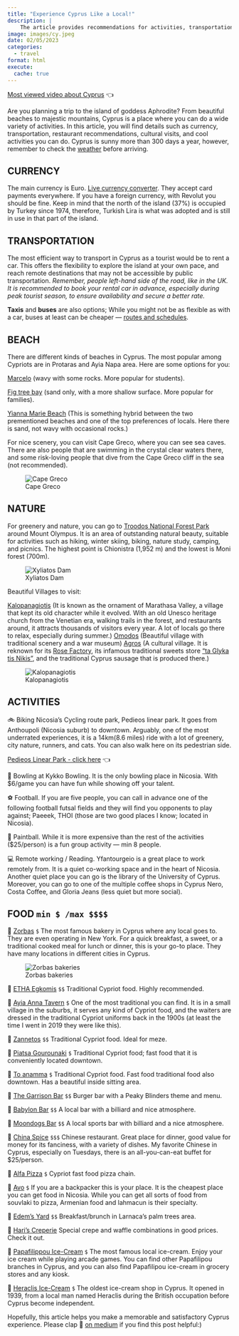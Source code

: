 ```yaml
---
title: "Experience Cyprus Like a Local!"
description: |
    The article provides recommendations for activities, transportation, beaches, nature, villages, and food to help tourists experience Cyprus like a local.
image: images/cy.jpeg  
date: 02/05/2023
categories: 
  - travel
format: html
execute: 
  cache: true
---
```


[Most viewed video about Cyprus](https://www.youtube.com/watch?v=kb2-6zemmj8) 👈

Are you planning a trip to the island of goddess Aphrodite? From beautiful beaches to majestic mountains, Cyprus is a place where you can do a wide variety of activities. In this article, you will find details such as currency, transportation, restaurant recommendations, cultural visits, and cool activities you can do. Cyprus is sunny more than 300 days a year, however, remember to check the [weather](https://www.google.com/search?q=weather+cyprus&source=lmns&bih=636&biw=1181&hl=en&sa=X&ved=2ahUKEwiLuajxy-_8AhV9u3IEHR7IBM0Q_AUoAHoECAEQAA) before arriving.

## CURRENCY

The main currency is Euro. [Live currency converter](https://www.google.com/search?q=dollar+to+euro&ei=iuDXY-rIKIyaptQPmM6IiAI&ved=0ahUKEwjqte-vzO_8AhUMjYkEHRgnAiEQ4dUDCBE&uact=5&oq=dollar+to+euro&gs_lcp=Cgxnd3Mtd2l6LXNlcnAQAzILCAAQsQMQgwEQkQIyBQgAEIAEMgUIABCRAjIFCAAQkQIyBQgAEJECMgUIABCABDIFCAAQgAQyBQgAEIAEMgUIABCABDIFCAAQgAQ6CggAEEcQ1gQQsAM6BQgAEKIEOgYIABAIEB46BQgAEIYDSgQIQRgASgQIRhgAUNcCWI8SYNAWaAFwAXgAgAH5AYgBkwqSAQUwLjEuNZgBAKABAcgBCMABAQ&sclient=gws-wiz-serp). They accept card payments everywhere. If you have a foreign currency, with Revolut you should be fine. Keep in mind that the north of the island (37%) is occupied by Turkey since 1974, therefore, Turkish Lira is what was adopted and is still in use in that part of the island.


## TRANSPORTATION

The most efficient way to transport in Cyprus as a tourist would be to rent a car. This offers the flexibility to explore the island at your own pace, and reach remote destinations that may not be accessible by public transportation. *Remember, people left-hand side of the road, like in the UK. It is recommended to book your rental car in advance, especially during peak tourist season, to ensure availability and secure a better rate.*

**Taxis** and **buses** are also options; While you might not be as flexible as with a car, buses at least can be cheaper — [routes and schedules](https://www.cyprusbybus.com/default.aspx).

## BEACH

There are different kinds of beaches in Cyprus. The most popular among Cypriots are in Protaras and Ayia Napa area. Here are some options for you:

[Marcelo](https://www.google.com/maps/place/Marcello's+Beach+Bar,+Cafe/@34.9842853,34.0079002,16.69z/data=!4m6!3m5!1s0x14dfc51a4984a54d:0xea4b5cdd2d27ab3b!8m2!3d34.9842606!4d34.0105667!16s%2Fg%2F1tfljgr4) (wavy with some rocks. More popular for students).

[Fig tree bay](https://www.google.com/maps/place/Fig+Tree/@35.0141003,34.0559473,16z/data=!4m6!3m5!1s0x14dfc4060782bea1:0x6496d64029ff5c18!8m2!3d35.0123605!4d34.0587472!16s%2Fm%2F0t52l66) (sand only, with a more shallow surface. More popular for families).

[Yianna Marie Beach](https://www.google.com/maps/place/Yianna+Marie+Beach+Bar/@35.0200585,34.0492571,17z/data=!4m6!3m5!1s0x14dfc41c8dd8a291:0xc4052d6f28ffb29f!8m2!3d35.0200586!4d34.0509219!16s%2Fg%2F1jkw999qk) (This is something hybrid between the two prementioned beaches and one of the top preferences of locals. Here there is sand, not wavy with occasional rocks.)

For nice scenery, you can visit Cape Greco, where you can see sea caves. There are also people that are swimming in the crystal clear waters there, and some risk-loving people that dive from the Cape Greco cliff in the sea (not recommended).

![Cape Greco](images/capegreco.jpeg)

## NATURE

For greenery and nature, you can go to [Troodos National Forest Park](https://www.youtube.com/watch?v=wN8OOwNJtrM) around Mount Olympus. It is an area of outstanding natural beauty, suitable for activities such as hiking, winter skiing, biking, nature study, camping, and picnics. The highest point is Chionistra (1,952 m) and the lowest is Moni forest (700m).

![Xyliatos Dam](images/xyliatos.jpeg)

Beautiful Villages to visit:

[Kalopanagiotis](https://www.google.com/maps/place/Kalopanayiotis,+Cyprus/@34.998942,32.8187369,15z/data=!3m1!4b1!4m6!3m5!1s0x14e744b4b522921f:0x27e3dbc3f310f1c7!8m2!3d34.9916085!4d32.8282406!16s%2Fm%2F06608fj) (It is known as the ornament of Marathasa Valley, a village that kept its old character while it evolved. With an old Unesco heritage church from the Venetian era, walking trails in the forest, and restaurants around, it attracts thousands of visitors every year. A lot of locals go there to relax, especially during summer.)
[Omodos](https://www.google.com/maps/place/Omodos,+Cyprus/@34.8485316,32.8044764,16z/data=!3m1!4b1!4m6!3m5!1s0x14e738b685884307:0xfec187edc0776f13!8m2!3d34.8489219!4d32.8077875!16zL20vMGNkZndq) (Beautiful village with traditional scenery and a war museum)
[Agros](https://www.google.com/maps/place/Agros,+Cyprus/@34.8777428,33.0349801,11.55z/data=!4m15!1m8!3m7!1s0x14e74db368ba5897:0x73d101ad9f1d235d!2sAgros,+Cyprus!3b1!8m2!3d34.9173092!4d33.0177292!16s%2Fm%2F03d3plx!3m5!1s0x14e74db368ba5897:0x73d101ad9f1d235d!8m2!3d34.9173092!4d33.0177292!16s%2Fm%2F03d3plx) (A cultural village. It is reknown for its [Rose Factory](https://www.google.com/maps/place/THE+ROSE+FACTORY+-+%CE%95%CE%A1%CE%93%CE%9F%CE%A3%CE%A4%CE%91%CE%A3%CE%99%CE%9F+%CE%A4%CE%A1%CE%99%CE%91%CE%9D%CE%A4%CE%91%CE%A6%CE%A5%CE%9B%CE%9B%CE%A9%CE%9D+CHRIS+N.+TSOLAKIS+LTD/@34.9144754,33.0157241,17z/data=!3m1!4b1!4m6!3m5!1s0x14e74c4cbbd58f47:0x8c1feda918734d6e!8m2!3d34.9144754!4d33.0179181!16s%2Fg%2F11_q2y2wq), its infamous traditional sweets store ["ta Glyka tis Nikis"](https://www.google.com/maps/place/%CE%A4%CE%B1+%CE%93%CE%BB%CF%85%CE%BA%CE%AC+%CF%84%CE%B7%CF%82+%CE%9D%CE%AF%CE%BA%CE%B7%CF%82/@34.9151822,32.4895116,10z/data=!4m12!1m2!2m1!1sglyko+toy+koytaliou!3m8!1s0x14e74c4b566888eb:0xc970d32e287db0fe!8m2!3d34.9151822!4d33.0168553!9m1!1b1!15sCiTOs867z4XOus6_IM-Ezr_PhSDOus6_z4XPhM6xzrvOuc6_z4WSAQxtYW51ZmFjdHVyZXLgAQA!16s%2Fg%2F11_ps6d22), and the traditional Cyprus sausage that is produced there.)

![Kalopanagiotis](images/kalopanagiotis.jpeg)

## ACTIVITIES

🚲 Biking Nicosia’s Cycling route park, Pedieos linear park. It goes from Anthoupoli (Nicosia suburb) to downtown. Arguably, one of the most underrated experiences, it is a 14km(8.6 miles) ride with a lot of greenery, city nature, runners, and cats. You can also walk here on its pedestrian side.

[Pedieos Linear Park - click here](https://www.youtube.com/watch?v=t9tkcPxZM_Q) 👈

🎳 Bowling at Kykko Bowling. It is the only bowling place in Nicosia. With $6/game you can have fun while showing off your talent.

⚽ Football. If you are five people, you can call in advance one of the following football futsal fields and they will find you opponents to play against; Paeeek, THOI (those are two good places I know; located in Nicosia).

🔫 Paintball. While it is more expensive than the rest of the activities ($25/person) is a fun group activity — min 8 people.

💻 Remote working / Reading. Yfantourgeio is a great place to work remotely from. It is a quiet co-working space and in the heart of Nicosia. Another quiet place you can go is the library of the University of Cyprus. Moreover, you can go to one of the multiple coffee shops in Cyprus Nero, Costa Coffee, and Gloria Jeans (less quiet but more social).

## FOOD `min $ /max $$$$`

🥖 [Zorbas](https://www.google.com/maps/search/zorbas+cyprus/@34.9296734,32.6739001,9z/data=!3m1!4b1) `$` The most famous bakery in Cyprus where any local goes to. They are even operating in New York. For a quick breakfast, a sweet, or a traditional cooked meal for lunch or dinner, this is your go-to place. They have many locations in different cities in Cyprus.

![Zorbas bakeries](images/zorbas.jpeg)

🍖 [ETHA Egkomis](https://www.google.com/maps/place/%CE%A4%CE%B1%CE%B2%CE%B5%CF%81%CE%BD%CE%AC%CE%BA%CE%B9+%CE%95%CE%98%CE%91+%CE%95%CE%B3%CE%BA%CF%89%CE%BC%CE%B7%CF%82/@35.1632889,33.3337018,17z/data=!3m1!4b1!4m6!3m5!1s0x14de1a0f0ac43c4b:0x3a31a4da41e6c22!8m2!3d35.1632845!4d33.3358905!16s%2Fg%2F11g9vn8qj0) `$$`
 Traditional Cypriot food. Highly recommended.

🍖 [Ayia Anna Tavern](https://www.google.com/maps/place/Ayia+Anna+Tavern/@34.9455265,33.3844241,9.49z/data=!4m6!3m5!1s0x14e09fb301c917d7:0xa13c53ce40626dfc!8m2!3d34.9424092!4d33.4808122!16s%2Fg%2F12hk95z8r?entry=ttu) `$`
One of the most traditional you can find. It is in a small village in the suburbs, it serves any kind of Cypriot food, and the waiters are dressed in the traditional Cypriot uniforms back in the 1900s (at least the time I went in 2019 they were like this).

🍖 [Zannetos](https://www.google.com/maps/place/%CE%96%CE%B1%CE%BD%CE%AD%CF%84%CF%84%CE%BF%CF%82+%CE%9A%CF%85%CF%80%CF%81%CE%B9%CE%B1%CE%BA%CE%AE+%CE%A4%CE%B1%CE%B2%CE%AD%CF%81%CE%BD%CE%B1/@35.1727943,33.3625479,17z/data=!3m1!4b1!4m6!3m5!1s0x14de1767ca4826c5:0x8fb3781d26c29baa!8m2!3d35.1727899!4d33.3647366!16s%2Fg%2F1tdj1kkf) `$$`
 Traditional Cypriot food. Ideal for meze.

🍖 [Piatsa Gourounaki](https://www.google.com/maps/place/%CE%A0%CE%B9%CE%B1%CF%84%CF%83%CE%B1+%CE%93%CE%BF%CF%85%CF%81%CE%BF%CF%85%CE%BD%CE%AC%CE%BA%CE%B9/@35.1727792,33.360274,17z/data=!3m1!4b1!4m6!3m5!1s0x14de174526aebac7:0x7849b6beed45ed70!8m2!3d35.1727748!4d33.3624627!16s%2Fg%2F1pzr8lf_l) `$` Traditional Cypriot food; fast food that it is conveniently located downtown.

🍖 [To anamma](https://www.google.com/maps/place/To+Anamma+Traditional+Restaurant-+%CE%A4%CE%BF+%CE%86%CE%BD%CE%B1%CE%BC%CE%BC%CE%B1+%CE%A0%CE%B1%CF%81%CE%B1%CE%B4%CE%BF%CF%83%CE%B9%CE%B1%CE%BA%CE%AE+%CE%A4%CE%B1%CE%B2%CE%AD%CF%81%CE%BD%CE%B1/@35.1733518,33.3593797,17z/data=!3m1!4b1!4m6!3m5!1s0x14de17453904639b:0xe268aea4e7714b37!8m2!3d35.1733474!4d33.3615684!16s%2Fg%2F11b6d7g5rb) `$`
 Traditional Cypriot food. Fast food traditional food also downtown. Has a beautiful inside sitting area.

🍔 [The Garrison Bar](https://www.google.com/maps/place/THE+GARRISON+BAR+%26+GRILL/@35.1659378,33.3154808,17z/data=!3m1!4b1!4m6!3m5!1s0x14de1bb82ab0fbbd:0x64d3f2f86d5e8b71!8m2!3d35.1659334!4d33.3176695!16s%2Fg%2F11qntt_p4l) `$$`
 Burger bar with a Peaky Blinders theme and menu.

🍔 [Babylon Bar](https://www.google.com/maps/place/Babylon+Bar/@35.1630074,33.3530023,17z/data=!3m1!4b1!4m6!3m5!1s0x14de19fdc4457815:0x4ae5230e861d2c76!8m2!3d35.163003!4d33.355191!16s%2Fg%2F1vxv3fqc) `$$`
 A local bar with a billiard and nice atmosphere.

🍔 [Moondogs Bar](https://www.google.com/maps/place/Moondog's+Bar+%26+Grill/@35.164582,33.3584739,17z/data=!3m1!4b1!4m6!3m5!1s0x14de17583b69e91d:0x3bcc0ae74115b42a!8m2!3d35.1645776!4d33.3606626!16s%2Fg%2F1yg4fcdzy) `$$`
 A local sports bar with billiard and a nice atmosphere.

🍱 [China Spice](https://www.google.com/maps/place/China+Spice+Chinese+Restaurant/@35.1668632,33.3648801,17z/data=!3m1!4b1!4m6!3m5!1s0x14de175c1a002b91:0xc5f5df1b1bcab5d9!8m2!3d35.1668588!4d33.3670688!16s%2Fg%2F1yhbl8jpb) `$$$`
 Chinese restaurant. Great place for dinner, good value for money for its fanciness, with a variety of dishes. My favorite Chinese in Cyprus, especially on Tuesdays, there is an all-you-can-eat buffet for $25/person.

🍕 [Alfa Pizza](https://www.google.com/maps/search/alfa+pizza/@35.1669014,33.3495592,14z/data=!3m1!4b1) `$` Cypriot fast food pizza chain.

🥙 [Avo](https://www.google.com/maps/place/Avo+Armenian+Food/@35.1712507,33.3594444,17z/data=!3m1!4b1!4m6!3m5!1s0x14de175ac207499f:0xd18ed706146fe13a!8m2!3d35.1712463!4d33.3616331!16s%2Fg%2F1hc1qpqm_) `$` If you are a backpacker this is your place. It is the cheapest place you can get food in Nicosia. While you can get all sorts of food from souvlaki to pizza, Armenian food and lahmacun is their specialty.

🥞 [Edem’s Yard](https://www.google.com/maps/place/Edem's+yard/@34.9140525,33.6345619,17z/data=!3m1!4b1!4m6!3m5!1s0x14e082a377370f53:0x3a737df7b1bc154a!8m2!3d34.9140481!4d33.6367506!16s%2Fg%2F11fxzlwzfq) `$$`
 Breakfast/brunch in Larnaca’s palm trees area.
 
🥞 [Hari's Creperie](https://www.google.com/maps/place/Haris'+Creperie/@35.1623103,33.3368609,16z/data=!4m10!1m2!2m1!1screperies+cyprus!3m6!1s0x14de1a0384b5a43d:0x709b3f8bcb3c1ca0!8m2!3d35.1623103!4d33.3456156!15sChBjcmVwZXJpZXMgY3lwcnVzWhIiEGNyZXBlcmllcyBjeXBydXOSAQhjcmVwZXJpZeABAA!16s%2Fg%2F11fy5j2nd5) Special crepe and waffle combinations in good prices. Check it out.

🍦 [Papafilippou Ice-Cream](https://www.google.com/maps/place/PAPAFiLiPOU+Luna+Park+Makedonitissa/@35.1643518,33.3152223,17z/data=!3m1!4b1!4m6!3m5!1s0x14de1a6faafeeeff:0xb5c852bcc839048c!8m2!3d35.1643474!4d33.317411!16s%2Fg%2F1tgtth5s) `$` The most famous local ice-cream. Enjoy your ice cream while playing arcade games. You can find other Papafilipou branches in Cyprus, and you can also find Papafilipou ice-cream in grocery stores and any kiosk.

🍦 [Heraclis Ice-Cream](https://www.google.com/maps/place/Heraclis+Ice+Cream+%CE%A0%CE%91%CE%93%CE%A9%CE%A4%CE%91+%CE%97%CE%A1%CE%91%CE%9A%CE%9B%CE%97/@35.1732383,33.3591572,17z/data=!3m1!4b1!4m6!3m5!1s0x14de175ac7913929:0xfdb64fc807c4465c!8m2!3d35.1732339!4d33.3613459!16s%2Fg%2F11b69vsyh4) `$` The oldest ice-cream shop in Cyprus. It opened in 1939, from a local man named Heraclis during the British occupation before Cyprus become independent.


Hopefully, this article helps you make a memorable and satisfactory Cyprus experience. Please clap 👏 [on medium](https://medium.com/@loizoskon/experience-cyprus-like-a-local-bbbd552574e0) if you find this post helpful:)

